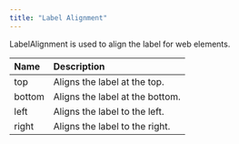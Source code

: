 ```yaml
---
title: "Label Alignment"
---
```


LabelAlignment is used to align the label for web elements.

| Name   | Description                     |
| :------ | :------------------------------- |
| top    | Aligns the label at the top.    |
| bottom | Aligns the label at the bottom. |
| left   | Aligns the label to the left.   |
| right  | Aligns the label to the right.  |
